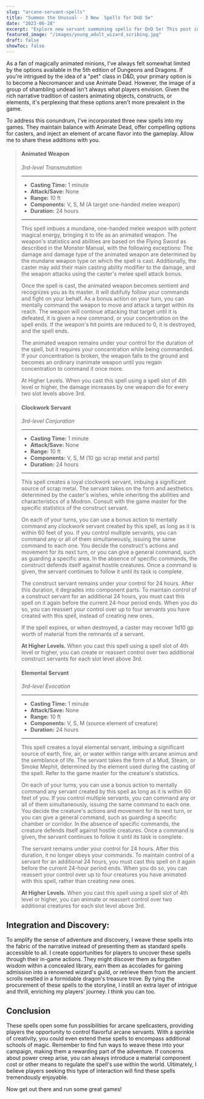 ```yaml
---
slug: "arcane-servant-spells"
title: "Summon the Unusual - 3 New  Spells for DnD 5e"
date: "2023-06-28"
excerpt: "Explore new servant summoning spells for DnD 5e! This post introduces three innovative spells, adding depth and fun to your arcane gameplay."
featured_image: "/images/young_adult_wizard_scribing.jpg"
draft: false
showToc: false
---
```


As a fan of magically animated minions, I've always felt somewhat limited by the options available in the 5th edition of Dungeons and Dragons. If you're intrigued by the idea of a "pet" class in D&D, your primary option is to become a Necromancer and use Animate Dead. However, the image of a group of shambling undead isn't always what players envision. Given the rich narrative tradition of casters animating objects, constructs, or elements, it's perplexing that these options aren't more prevalent in the game.

To address this conundrum, I've incorporated three new spells into my games. They maintain balance with Animate Dead, offer compelling options for casters, and inject an element of arcane flavor into the gameplay. Allow me to share these additions with you.

> #### Animated Weapon
> *3rd-level Transmutation*
> 
> ___
> 
> - **Casting Time:** 1 minute
> - **Attack/Save:** None
> - **Range:** 10 ft
> - **Components:** V, S, M (A target one-handed melee weapon)
> - **Duration:**  24 hours
> 
> ___
>
> This spell imbues a mundane, one-handed melee weapon with potent magical energy, bringing it to life as an animated weapon. The weapon's statistics and abilities are based on the Flying Sword as described in the Monster Manual, with the following exceptions: The damage and damage type of the animated weapon are determined by the mundane weapon type on which the spell is cast. Additionally, the caster may add their main casting ability modifier to the damage, and the weapon attacks using the caster's melee spell attack bonus.
>
> Once the spell is cast, the animated weapon becomes sentient and recognizes you as its master. It will dutifully follow your commands and fight on your behalf. As a bonus action on your turn, you can mentally command the weapon to move and attack a target within its reach. The weapon will continue attacking that target until it is defeated, it is given a new command, or your concentration on the spell ends. If the weapon's hit points are reduced to 0, it is destroyed, and the spell ends.
>
> The animated weapon remains under your control for the duration of the spell, but it requires your concentration while being commanded. If your concentration is broken, the weapon falls to the ground and becomes an ordinary inanimate weapon until you regain concentration to command it once more.
>
> At Higher Levels. When you cast this spell using a spell slot of 4th level or higher, the damage increases by one weapon die for every two slot levels above 3rd.


> #### Clockwork Servant
> *3rd-level Conjuration*
> 
> ___
> 
> - **Casting Time:** 1 minute
> - **Attack/Save:** None
> - **Range:** 10 ft
> - **Components:** V, S, M (10 gp scrap metal and parts)
> - **Duration:**  24 hours
> 
> ___
>
> This spell creates a loyal clockwork servant, imbuing a significant source of scrap metal. The servant takes on the form and aesthetics determined by the caster's wishes, while inheriting the abilities and characteristics of a Modron. Consult with the game master for the specific statistics of the construct servant.
>
> On each of your turns, you can use a bonus action to mentally command any clockwork servant created by this spell, as long as it is within 60 feet of you. If you control multiple servants, you can command any or all of them simultaneously, issuing the same command to each one. You decide the construct's actions and movement for its next turn, or you can give a general command, such as guarding a specific area. In the absence of specific commands, the construct defends itself against hostile creatures. Once a command is given, the servant continues to follow it until its task is complete.
>
> The construct servant remains under your control for 24 hours. After this duration, it degrades into component parts. To maintain control of a construct servant for an additional 24 hours, you must cast this spell on it again before the current 24-hour period ends. When you do so, you can reassert your control over up to four servants you have created with this spell, instead of creating new ones.
>
> If the spell expires, or when destroyed, a caster may recover 1d10 gp worth of material from the remnants of a servant.
>
> **At Higher Levels.** When you cast this spell using a spell slot of 4th level or higher, you can create or reassert control over two additional construct servants for each slot level above 3rd.


> #### Elemental Servant
> *3rd-level Evocation*
> 
> ___
> 
> - **Casting Time:** 1 minute
> - **Attack/Save:** None
> - **Range:** 10 ft
> - **Components:** V, S, M (source element of creature)
> - **Duration:**  24 hours
>
> ___
>
> This spell creates a loyal elemental servant, imbuing a significant source of earth, fire, air, or water within range with arcane animus and the semblance of life. The servant takes the form of a Mud, Steam, or Smoke Mephit, determined by the element used during the casting of the spell. Refer to the game master for the creature's statistics.
>
> On each of your turns, you can use a bonus action to mentally command any servant created by this spell as long as it is within 60 feet of you. If you control multiple servants, you can command any or all of them simultaneously, issuing the same command to each one. You decide the creature's actions and movement for its next turn, or you can give a general command, such as guarding a specific chamber or corridor. In the absence of specific commands, the creature defends itself against hostile creatures. Once a command is given, the servant continues to follow it until its task is complete.
>
> The servant remains under your control for 24 hours. After this duration, it no longer obeys your commands. To maintain control of a servant for an additional 24 hours, you must cast this spell on it again before the current 24-hour period ends. When you do so, you can reassert your control over up to four creatures you have animated with this spell, rather than creating new ones.
>
> **At Higher Levels.** When you cast this spell using a spell slot of 4th level or higher, you can animate or reassert control over two additional creatures for each slot level above 3rd.


## Integration and Discovery:
To amplify the sense of adventure and discovery, I weave these spells into the fabric of the narrative instead of presenting them as standard spells accessible to all. I create opportunities for players to uncover these spells through their in-game actions. They might discover them as forgotten wisdom within a concealed library, earn them as accolades for gaining admission into a renowned wizard's guild, or retrieve them from the ancient scrolls nestled in a formidable dragon's treasure trove. By tying the procurement of these spells to the storyline, I instill an extra layer of intrigue and thrill, enriching my players' journey. I think you can too.

## Conclusion
These spells open some fun possibilities for arcane spellcasters, providing players the opportunity to control flavorful arcane servants. With a sprinkle of creativity, you could even extend these spells to encompass additional schools of magic. Remember to find fun ways to weave these into your campaign, making them a rewarding part of the adventure. If concerns about power creep arise, you can always introduce a material component cost or other means to regulate the spell's use within the world. Ultimately, I believe players seeking this type of interaction will find these spells tremendously enjoyable.

Now get out there and run some great games!
